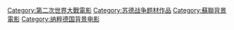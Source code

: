 [[Category:第二次世界大戰電影|Category:第二次世界大戰電影]]
[[Category:苏德战争题材作品|Category:苏德战争题材作品]]
[[Category:蘇聯背景電影|Category:蘇聯背景電影]]
[[Category:纳粹德国背景电影|Category:纳粹德国背景电影]]